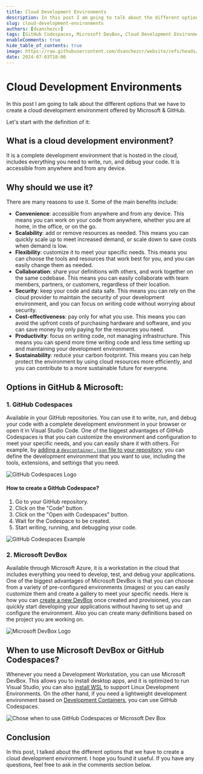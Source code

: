 ```yaml
---
title: Cloud Development Environments 
description: In this post I am going to talk about the different options that we have to create a cloud development environment.
slug: cloud-development-environments
authors: [dsanchezcr]
tags: [GitHub Codespaces, Microsoft DevBox, Cloud Development Environments]
enableComments: true
hide_table_of_contents: true
image: https://raw.githubusercontent.com/dsanchezcr/website/refs/heads/main/static/img/blog/2024-07-03-CloudDevlopmentEnvironments/cde.jpeg
date: 2024-07-03T18:00
---
```


# Cloud Development Environments

In this post I am going to talk about the different options that we have to create a cloud development environment offered by Microsoft & GitHub.

<!--truncate-->

Let's start with the definition of it:

## What is a cloud development environment?

It is a complete development environment that is hosted in the cloud, includes everything you need to write, run, and debug your code. It is accessible from anywhere and from any device.

## Why should we use it?

There are many reasons to use it. Some of the main benefits include:

- **Convenience**: accessible from anywhere and from any device. This means you can work on your code from anywhere, whether you are at home, in the office, or on the go.
- **Scalability**: add or remove resources as needed. This means you can quickly scale up to meet increased demand, or scale down to save costs when demand is low.
- **Flexibility**: customize it to meet your specific needs. This means you can choose the tools and resources that work best for you, and you can easily change them as needed.
- **Collaboration**: share your definitions with others, and work together on the same codebase. This means you can easily collaborate with team members, partners, or customers, regardless of their location.
- **Security**: keep your code and data safe. This means you can rely on the cloud provider to maintain the security of your development environment, and you can focus on writing code without worrying about security.
- **Cost-effectiveness**: pay only for what you use. This means you can avoid the upfront costs of purchasing hardware and software, and you can save money by only paying for the resources you need.
- **Productivity**: focus on writing code, not managing infrastructure. This means you can spend more time writing code and less time setting up and maintaining your development environment.
- **Sustainability**: reduce your carbon footprint. This means you can help protect the environment by using cloud resources more efficiently, and you can contribute to a more sustainable future for everyone.

## Options in GitHub & Microsoft:

### 1. GitHub Codespaces

Available in your GitHub repositories. You can use it to write, run, and debug your code with a complete development environment in your browser or open it in Visual Studio Code. One of the biggest advantages of GitHub Codespaces is that you can customize the environment and configuration to meet your specific needs, and you can easily share it with others. For example, by [adding a `devcontainer.json` file to your repository](https://docs.github.com/codespaces/setting-up-your-project-for-codespaces/adding-a-dev-container-configuration/introduction-to-dev-containers#using-the-default-dev-container-configuration), you can define the development environment that you want to use, including the tools, extensions, and settings that you need. 

![GitHub Codespaces Logo](../static/img/blog/2024-07-03-CloudDevlopmentEnvironments/GitHubCodespaces.png)

#### How to create a GitHub Codespace?

1. Go to your GitHub repository.
2. Click on the "Code" button.
3. Click on the "Open with Codespaces" button.
4. Wait for the Codespace to be created.
5. Start writing, running, and debugging your code.

![GitHub Codespaces Example](../static/img/blog/2024-07-03-CloudDevlopmentEnvironments/CreateGHCodespaces.jpg)

### 2. Microsoft DevBox

Available through Microsoft Azure, it is a workstation in the cloud that includes everything you need  to develop, test, and debug your applications. One of the biggest advantages of Microsoft DevBox is that you can choose from a variety of pre-configured environments (images) or you can easily customize them and create a gallery to meet your specific needs. Here is how you can [create a new DevBox](https://docs.microsoft.com/azure/dev-box/quickstart-create-dev-box) once created and provisioned, you can quickly start developing your applications without having to set up and configure the environment. Also you can create many definitions based on the project you are working on.

![Microsoft DevBox Logo](../static/img/blog/2024-07-03-CloudDevlopmentEnvironments/DevBox.png)

## When to use Microsoft DevBox or GitHub Codespaces?

Whenever you need a Development Workstation, you can use Microsoft DevBox. This allows you to install desktop apps, and it is optimized to run Visual Studio, you can also [install WSL](https://learn.microsoft.com/windows/wsl/install) to support Linux Development Environments. On the other hand, if you need a lightweight development environment based on [Development Containers](https://containers.dev), you can use GitHub Codespaces. 

![Chose when to use GitHub Codespaces or Microsoft Dev Box](../static/img/blog/2024-07-03-CloudDevlopmentEnvironments/ChoseCDE.jpg)

## Conclusion

In this post, I talked about the different options that we have to create a cloud development environment. I hope you found it useful. If you have any questions, feel free to ask in the comments section below. 